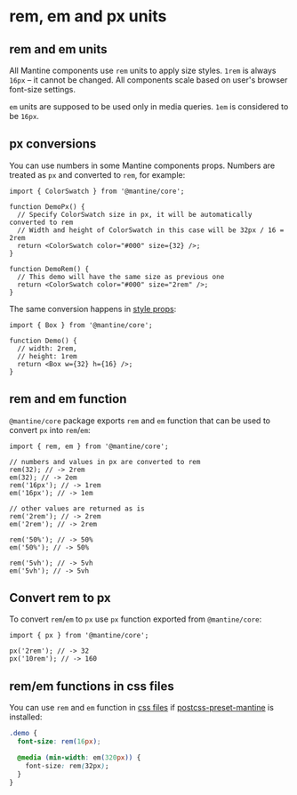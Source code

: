 

# rem, em and px units

## rem and em units

All Mantine components use `rem` units to apply size styles. `1rem` is always `16px` – it cannot be changed.
All components scale based on user's browser font-size settings.

`em` units are supposed to be used only in media queries. `1em` is considered to be `16px`.

## px conversions

You can use numbers in some Mantine components props. Numbers are treated as `px` and converted to `rem`, for example:

```tsx
import { ColorSwatch } from '@mantine/core';

function DemoPx() {
  // Specify ColorSwatch size in px, it will be automatically converted to rem
  // Width and height of ColorSwatch in this case will be 32px / 16 = 2rem
  return <ColorSwatch color="#000" size={32} />;
}

function DemoRem() {
  // This demo will have the same size as previous one
  return <ColorSwatch color="#000" size="2rem" />;
}
```

The same conversion happens in [style props](/styles/style-props/):

```tsx
import { Box } from '@mantine/core';

function Demo() {
  // width: 2rem,
  // height: 1rem
  return <Box w={32} h={16} />;
}
```

## rem and em function

`@mantine/core` package exports `rem` and `em` function that can be used to convert `px` into `rem`/`em`:

```tsx
import { rem, em } from '@mantine/core';

// numbers and values in px are converted to rem
rem(32); // -> 2rem
em(32); // -> 2em
rem('16px'); // -> 1rem
em('16px'); // -> 1em

// other values are returned as is
rem('2rem'); // -> 2rem
em('2rem'); // -> 2rem

rem('50%'); // -> 50%
em('50%'); // -> 50%

rem('5vh'); // -> 5vh
em('5vh'); // -> 5vh
```

## Convert rem to px

To convert `rem`/`em` to `px` use `px` function exported from `@mantine/core`:

```tsx
import { px } from '@mantine/core';

px('2rem'); // -> 32
px('10rem'); // -> 160
```

## rem/em functions in css files

You can use `rem` and `em` function in [css files](/styles/css-modules) if
[postcss-preset-mantine](/styles/postcss-preset) is installed:

```css
.demo {
  font-size: rem(16px);

  @media (min-width: em(320px)) {
    font-size: rem(32px);
  }
}
```
